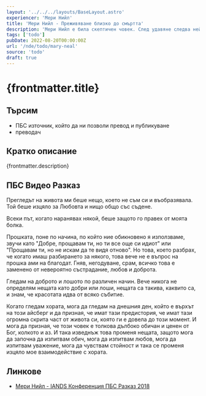 ```yaml
---
layout: '../../../layouts/BaseLayout.astro'
experiencer: 'Мeри Нийл'
title: 'Мeри Нийл - Преживяване близко до смъртта'
description: 'Мeри Нийл е била скептичен човек. След удавяне следва нейното Преживяване близко до смъртта, в което изпитва Любовта на Исус Христос. Изживява преглед на живота, който й помага да разбере всеки един човек, до когото се докоснала, и с това разбиране да има съчувствие към всички хора.'
tags: ['todo']
pubDate: 2022-08-20T00:00:00Z
url: '/nde/todo/mary-neal'
source: 'todo'
draft: true
---
```


# {frontmatter.title}

## Търсим

- ПБС източник, който да ни позволи превод и публикуване
- преводач

## Кратко описание

{frontmatter.description}

## ПБС Видео Разказ

<YouTubeEmbed videoID="W2QEXUIYL-U" title="Мeри Нийл - IANDS Конференция ПБС Разказ 2018"/>

Прегледът на живота ми беше нещо, което не съм си и въобразявала. Той беше изцяло за Любовта и нищо общо със съдене.

Всеки път, когато наранявах някой, беше защото го правех от моята болка.

Прошката, поне по начина, по който ние обикновено я използваме, звучи като "Добре, прощавам ти, но ти все още си идиот" или "Прощавам ти, но не искам да те видя отново". Но това, което разбрах, че когато имаш разбирането за някого, това вече не е въпрос на прошка ами на благодат. Гняв, негодуване, срам, всичко това е заменено от невероятно състрадание, любов и доброта.

Гледам на доброто и лошото по различен начин. Вече никога не определям нещата като добри или лоши, нещата са такива, каквито са, и знам, че красотата идва от всяко събитие.

Когато гледам хората, мога да гледам на днешния ден, който е върхът на този айсберг и да призная, че имат тази предистория, че имат тази огромна скрита част от живота си, която ги е довела до този момент. И мога да призная, че този човек е толкова дълбоко обичан и ценен от Бог, колкото и аз. И така изведнъж това променя нещата, защото мога да започна да изпитвам обич, мога да изпитвам любов, мога да изпитвам уважение, мога да чувствам стойност и така се променя изцяло мое взаимодействие с хората.

## Линкове

- [Мeри Нийл - IANDS Конференция ПБС Разказ 2018](https://www.youtube.com/watch?v=W2QEXUIYL-U)
